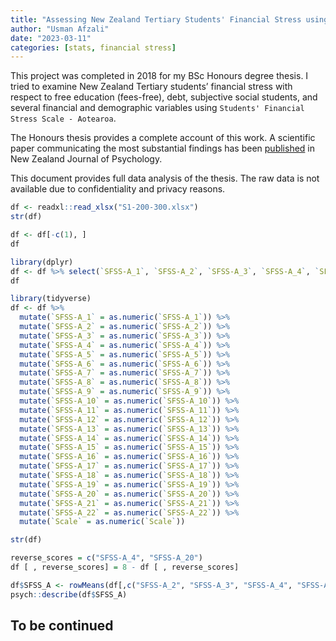 ```yaml
---
title: "Assessing New Zealand Tertiary Students' Financial Stress using Students' Financial Stress Scale-Aotearoa"
author: "Usman Afzali"
date: "2023-03-11"
categories: [stats, financial stress]
---
```


This project was completed in 2018 for my BSc Honours degree thesis. I tried to examine New Zealand Tertiary students' financial stress with respect to free education (fees-free), debt, subjective social students, and several financial and demographic variables using `Students' Financial Stress Scale - Aotearoa`.

The Honours thesis provides a complete account of this work. A scientific paper communicating the most substantial findings has been [published](https://www.usmanafzali.com/publications/2779-perception-of-financial-satisfaction-and-its-implications-for-free-first-year-education-in-new-zealand-university-students) in New Zealand Journal of Psychology.

This document provides full data analysis of the thesis. The raw data is not available due to confidentiality and privacy reasons.

```r
df <- readxl::read_xlsx("S1-200-300.xlsx")
str(df)
```

```r
df <- df[-c(1), ]
df
```


```r
library(dplyr)
df <- df %>% select(`SFSS-A_1`, `SFSS-A_2`, `SFSS-A_3`, `SFSS-A_4`, `SFSS-A_5`, `SFSS-A_6`, `SFSS-A_7`, `SFSS-A_8`, `SFSS-A_9`, `SFSS-A_10`, `SFSS-A_11`, `SFSS-A_12`, `SFSS-A_13`, `SFSS-A_14`, `SFSS-A_15`, `SFSS-A_16`, `SFSS-A_17`, `SFSS-A_18`, `SFSS-A_19`, `SFSS-A_20`, `SFSS-A_21`, `SFSS-A_22`, `Scale`, `Age`, `Gender`, `Study`, `Fulltime`, `ETH`, `ETH_8_TEXT`, `EMPL`, `ALLOW`, `FIN-SUP`, `FIN-SUP_3_TEXT`, `DEBT`)
df
```


```r
library(tidyverse)
df <- df %>%
  mutate(`SFSS-A_1` = as.numeric(`SFSS-A_1`)) %>%
  mutate(`SFSS-A_2` = as.numeric(`SFSS-A_2`)) %>%
  mutate(`SFSS-A_3` = as.numeric(`SFSS-A_3`)) %>%
  mutate(`SFSS-A_4` = as.numeric(`SFSS-A_4`)) %>%
  mutate(`SFSS-A_5` = as.numeric(`SFSS-A_5`)) %>%
  mutate(`SFSS-A_6` = as.numeric(`SFSS-A_6`)) %>%
  mutate(`SFSS-A_7` = as.numeric(`SFSS-A_7`)) %>%
  mutate(`SFSS-A_8` = as.numeric(`SFSS-A_8`)) %>%
  mutate(`SFSS-A_9` = as.numeric(`SFSS-A_9`)) %>%
  mutate(`SFSS-A_10` = as.numeric(`SFSS-A_10`)) %>%
  mutate(`SFSS-A_11` = as.numeric(`SFSS-A_11`)) %>%
  mutate(`SFSS-A_12` = as.numeric(`SFSS-A_12`)) %>%
  mutate(`SFSS-A_13` = as.numeric(`SFSS-A_13`)) %>%
  mutate(`SFSS-A_14` = as.numeric(`SFSS-A_14`)) %>%
  mutate(`SFSS-A_15` = as.numeric(`SFSS-A_15`)) %>%
  mutate(`SFSS-A_16` = as.numeric(`SFSS-A_16`)) %>%
  mutate(`SFSS-A_17` = as.numeric(`SFSS-A_17`)) %>%
  mutate(`SFSS-A_18` = as.numeric(`SFSS-A_18`)) %>%
  mutate(`SFSS-A_19` = as.numeric(`SFSS-A_19`)) %>%
  mutate(`SFSS-A_20` = as.numeric(`SFSS-A_20`)) %>%
  mutate(`SFSS-A_21` = as.numeric(`SFSS-A_21`)) %>%
  mutate(`SFSS-A_22` = as.numeric(`SFSS-A_22`)) %>%
  mutate(`Scale` = as.numeric(`Scale`))

str(df)
```

```r
reverse_scores = c("SFSS-A_4", "SFSS-A_20")
df [ , reverse_scores] = 8 - df [ , reverse_scores]
```

```r
df$SFSS_A <- rowMeans(df[,c("SFSS-A_2", "SFSS-A_3", "SFSS-A_4", "SFSS-A_5", "SFSS-A_6", "SFSS-A_7", "SFSS-A_8", "SFSS-A_9", "SFSS-A_12", "SFSS-A_13", "SFSS-A_14", "SFSS-A_16", "SFSS-A_17", "SFSS-A_18", "SFSS-A_20", "SFSS-A_21", "SFSS-A_22")], na.rm = TRUE)
psych::describe(df$SFSS_A)
```

## To be continued









